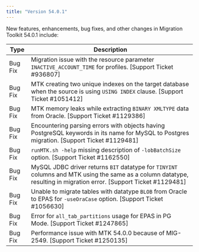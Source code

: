 ```yaml
---
title: "Version 54.0.1"
---
```


New features, enhancements, bug fixes, and other changes in Migration Toolkit 54.0.1 include:

| Type | Description |
| ---- |------------ |
| Bug Fix | Migration issue with the resource parameter `INACTIVE_ACCOUNT_TIME` for profiles. [Support Ticket #936807]|
| Bug Fix | MTK creating two unique indexes on the target database when the source is using `USING INDEX` clause. [Support Ticket #1051412] |
| Bug Fix | MTK memory leaks while extracting `BINARY XMLTYPE` data from Oracle. [Support Ticket #1129386] |
| Bug Fix | Encountering parsing errors with objects having PostgreSQL keywords in its name for MySQL to Postgres migration. [Support Ticket #1129481] |
| Bug Fix | `runMTK.sh -help` missing description of `-lobBatchSize` option. [Support Ticket #1162550]
| Bug Fix | MySQL JDBC driver returns `BIT` datatype for `TINYINT` columns and MTK using the same as a column datatype, resulting in migration error. [Support Ticket #1129481] |
| Bug Fix | Unable to migrate tables with datatype `BLOB` from Oracle to EPAS for `-useOraCase` option. [Support Ticket #1056630] |
| Bug Fix | Error for `all_tab_partitions` usage for EPAS in PG Mode. [Support Ticket #1247865]
| Bug Fix | Performance issue with MTK 54.0.0 because of MIG-2549.  [Support Ticket #1250135]

